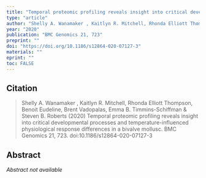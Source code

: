 ```yaml
---
title: "Temporal proteomic profiling reveals insight into critical developmental processes and temperature-influenced physiological response differences in a bivalve mollusc"
type: "article"
author: "Shelly A. Wanamaker , Kaitlyn R. Mitchell, Rhonda Elliott Thompson, Benoit Eudeline, Brent Vadopalas, Emma B. Timmins-Schiffman & Steven B. Roberts"
year: "2020"
publication: "BMC Genomics 21, 723"
preprint: ""
doi: "https://doi.org/10.1186/s12864-020-07127-3"
materials: ""
eprint: ""
toc: FALSE
---
```


## Citation

> Shelly A. Wanamaker , Kaitlyn R. Mitchell, Rhonda Elliott Thompson, Benoit Eudeline, Brent Vadopalas, Emma B. Timmins-Schiffman & Steven B. Roberts (2020) Temporal proteomic profiling reveals insight into critical developmental processes and temperature-influenced physiological response differences in a bivalve mollusc. BMC Genomics 21, 723. doi:10.1186/s12864-020-07127-3

## Abstract

*Abstract not available*
